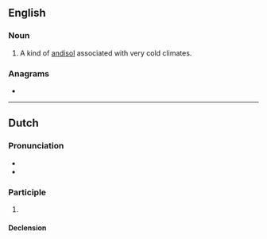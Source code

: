 ==English==

===Noun===
{{en-noun}}

# A kind of [[andisol]] associated with very cold climates.

===Anagrams===
* {{anagrams|en|a=adegln|Glenda|angled|dangle|gladen}}

----

==Dutch==

===Pronunciation===
* {{audio|nl|Nl-geland.ogg|Audio}}
* {{rhymes|nl|ɑnt}}

===Participle===
{{nl-past-ptc}}

# {{nl-verb form of|t=past|m=ptc|landen}}

====Declension====
{{rfinfl|nl|participle}}
